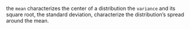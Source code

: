 
the ```mean``` characterizes the center of a distribution
the ```variance``` and its square root, the standard deviation, characterize the distribution's spread around the mean.


